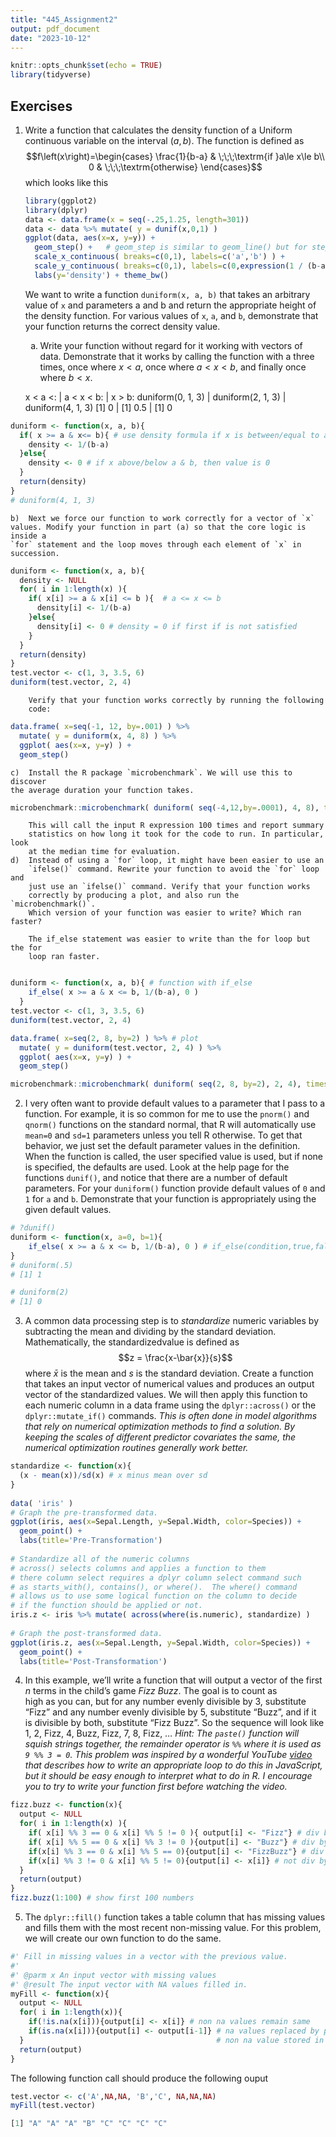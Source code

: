 ```yaml
---
title: "445_Assignment2"
output: pdf_document
date: "2023-10-12"
---
```


```r
knitr::opts_chunk$set(echo = TRUE)
library(tidyverse)
```

## Exercises  {#Exercises_Functions}

1.  Write a function that calculates the density function of a Uniform 
continuous variable on the interval $\left(a,b\right)$. The function is defined 
as 
    $$f\left(x\right)=\begin{cases}
    \frac{1}{b-a} & \;\;\;\textrm{if }a\le x\le b\\
    0 & \;\;\;\textrm{otherwise}
    \end{cases}$$
    which looks like this
    
    ```r
    library(ggplot2) 
    library(dplyr) 
    data <- data.frame(x = seq(-.25,1.25, length=301)) 
    data <- data %>% mutate( y = dunif(x,0,1) ) 
    ggplot(data, aes(x=x, y=y)) +
      geom_step() +   # geom_step is similar to geom_line() but for step functions
      scale_x_continuous( breaks=c(0,1), labels=c('a','b') ) +
      scale_y_continuous( breaks=c(0,1), labels=c(0,expression(1 / (b-a) )) ) +
      labs(y='density') + theme_bw()
    ```
    
    We want to write a function `duniform(x, a, b)` that takes an arbitrary 
    value of `x` and parameters a and b and return the appropriate height of 
    the density function. For various values of `x`, `a`, and `b`, demonstrate 
    that your function returns the correct density value. 
    a)  Write your function without regard for it working with vectors of data.
        Demonstrate that it works by calling the function with a three times, 
        once where $x< a$, once where $a < x < b$, and finally once where $b < 
        x$.
        
       x < a <:          |  a < x < b:         |   x > b:
       duniform(0, 1, 3) |  duniform(2, 1, 3)  |   duniform(4, 1, 3)
       [1] 0             |  [1] 0.5            |   [1] 0
        
```r
duniform <- function(x, a, b){
  if( x >= a & x<= b){ # use density formula if x is between/equal to a & b
    density <- 1/(b-a)
  }else{
    density <- 0 # if x above/below a & b, then value is 0
  }
  return(density)
}
# duniform(4, 1, 3)
```
        
    b)  Next we force our function to work correctly for a vector of `x` 
    values. Modify your function in part (a) so that the core logic is inside a
    `for` statement and the loop moves through each element of `x` in 
    succession. 
    
```r
duniform <- function(x, a, b){
  density <- NULL
  for( i in 1:length(x) ){  
    if( x[i] >= a & x[i] <= b ){  # a <= x <= b
      density[i] <- 1/(b-a)
    }else{
      density[i] <- 0 # density = 0 if first if is not satisfied 
    }
  }
  return(density)
}
test.vector <- c(1, 3, 3.5, 6)
duniform(test.vector, 2, 4)
```
        Verify that your function works correctly by running the following 
        code:
```r
data.frame( x=seq(-1, 12, by=.001) ) %>%
  mutate( y = duniform(x, 4, 8) ) %>%
  ggplot( aes(x=x, y=y) ) +
  geom_step()
```
        
    c)  Install the R package `microbenchmark`. We will use this to discover 
    the average duration your function takes.
```r
microbenchmark::microbenchmark( duniform( seq(-4,12,by=.0001), 4, 8), times=100)
```
        
        This will call the input R expression 100 times and report summary 
        statistics on how long it took for the code to run. In particular, look
        at the median time for evaluation.
    d)  Instead of using a `for` loop, it might have been easier to use an 
        `ifelse()` command. Rewrite your function to avoid the `for` loop and 
        just use an `ifelse()` command. Verify that your function works 
        correctly by producing a plot, and also run the `microbenchmark()`. 
        Which version of your function was easier to write? Which ran faster?
        
        The if_else statement was easier to write than the for loop but the for
        loop ran faster.
        
```r
duniform <- function(x, a, b){ # function with if_else
    if_else( x >= a & x <= b, 1/(b-a), 0 )
  }
test.vector <- c(1, 3, 3.5, 6)
duniform(test.vector, 2, 4)

data.frame( x=seq(2, 8, by=2) ) %>% # plot
  mutate( y = duniform(test.vector, 2, 4) ) %>%
  ggplot( aes(x=x, y=y) ) +
  geom_step()

microbenchmark::microbenchmark( duniform( seq(2, 8, by=2), 2, 4), times=100)
```        
        
2.  I very often want to provide default values to a parameter that I pass to a
    function. For example, it is so common for me to use the `pnorm()` and 
    `qnorm()` functions on the standard normal, that R will automatically use 
    `mean=0` and `sd=1` parameters unless you tell R otherwise. To get that 
    behavior, we just set the default parameter values in the definition. When 
    the function is called, the user specified value is used, but if none is 
    specified, the defaults are used. Look at the help page for the functions 
    `dunif()`, and notice that there are a number of default parameters. For 
    your `duniform()` function provide default values of `0` and `1` for `a` 
    and `b`. Demonstrate that your function is appropriately using the given 
    default values.        
        
```r
# ?dunif()
duniform <- function(x, a=0, b=1){
    if_else( x >= a & x <= b, 1/(b-a), 0 ) # if_else(condition,true,false)
}
# duniform(.5)
# [1] 1

# duniform(2)
# [1] 0
```
        
3.  A common data processing step is to *standardize* numeric variables by 
subtracting the mean and dividing by the standard deviation. Mathematically, 
the standardizedvalue is defined as
    $$z = \frac{x-\bar{x}}{s}$$
where $\bar{x}$ is the mean and $s$ is the standard deviation. Create a 
function that takes an input vector of numerical values and produces an output 
vector of the standardized values. We will then apply this function to each 
numeric column in a data frame using the `dplyr::across()` or the 
`dplyr::mutate_if()` commands. *This is often done in model algorithms that* 
*rely on numerical optimization methods to find a solution. By keeping the*
*scales of different predictor covariates the same, the numerical optimization*
*routines generally work better.*

```r
standardize <- function(x){
  (x - mean(x))/sd(x) # x minus mean over sd
}
    
data( 'iris' )
# Graph the pre-transformed data.
ggplot(iris, aes(x=Sepal.Length, y=Sepal.Width, color=Species)) +
  geom_point() +
  labs(title='Pre-Transformation')
    
# Standardize all of the numeric columns
# across() selects columns and applies a function to them
# there column select requires a dplyr column select command such
# as starts_with(), contains(), or where().  The where() command
# allows us to use some logical function on the column to decide
# if the function should be applied or not.
iris.z <- iris %>% mutate( across(where(is.numeric), standardize) )
    
# Graph the post-transformed data.
ggplot(iris.z, aes(x=Sepal.Length, y=Sepal.Width, color=Species)) +
  geom_point() +
  labs(title='Post-Transformation')
```
    
4.  In this example, we'll write a function that will output a  vector of the 
    first $n$ terms in the child's game *Fizz Buzz*. The goal is to count as  
    high as you can, but for any number evenly divisible by 3, substitute 
    "Fizz" and any number evenly divisible by 5, substitute "Buzz", and if it 
    is divisible by both, substitute "Fizz Buzz". So the sequence will look 
    like 1, 2, Fizz, 4, Buzz, Fizz, 7, 8, Fizz, ... 
    *Hint: The `paste()` function will squish strings together, the remainder*
    *operator is `%%` where it is used as `9 %% 3 = 0`. This problem was * 
    *inspired by a wonderful YouTube* 
    *[video](https://www.youtube.com/watch?v=QPZ0pIK_wsc)*
    *that describes how to write an appropriate loop to do this in JavaScript,*
    *but it should be easy enough to interpret what to do in R. I encourage* 
    *you to try to write your function first before watching the video.*     
    
```r
fizz.buzz <- function(x){
  output <- NULL
  for( i in 1:length(x) ){  
    if( x[i] %% 3 == 0 & x[i] %% 5 != 0 ){ output[i] <- "Fizz"} # div by 3 only
    if( x[i] %% 5 == 0 & x[i] %% 3 != 0 ){output[i] <- "Buzz"} # div by 5 only
    if(x[i] %% 3 == 0 & x[i] %% 5 == 0){output[i] <- "FizzBuzz"} # div by 3 & 5
    if(x[i] %% 3 != 0 & x[i] %% 5 != 0){output[i] <- x[i]} # not div by 3 or 5
  }
  return(output)
}
fizz.buzz(1:100) # show first 100 numbers
```
    
5.  The `dplyr::fill()` function takes a table column that has missing values 
and fills them with the most recent non-missing value. For this problem, we 
will create our own function to do the same.
```r
#' Fill in missing values in a vector with the previous value.
#' 
#' @parm x An input vector with missing values
#' @result The input vector with NA values filled in.
myFill <- function(x){
  output <- NULL
  for( i in 1:length(x)){
    if(!is.na(x[i])){output[i] <- x[i]} # non na values remain same
    if(is.na(x[i])){output[i] <- output[i-1]} # na values replaced by previous
  }                                           # non na value stored in output
  return(output)
}
```
The following function call should produce the following ouput
```r
test.vector <- c('A',NA,NA, 'B','C', NA,NA,NA)
myFill(test.vector)
```

```r
[1] "A" "A" "A" "B" "C" "C" "C" "C"
```    
    
    
    




















        